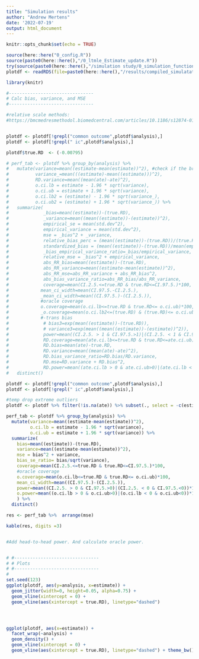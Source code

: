 ```yaml
---
title: "Simulation results"
author: "Andrew Mertens"
date: '2022-07-19'
output: html_document
---
```


```r
knitr::opts_chunk$set(echo = TRUE)
```


```r

source(here::here("0_config.R"))
source(paste0(here::here(),"/0_ltmle_Estimate_update.R"))
try(source(paste0(here::here(),"/simulation study/0_simulation_functions.R")))
plotdf <- readRDS(file=paste0(here::here(),"/results/compiled_simulatation_results.rds"))

library(knitr)

#--------------------------------
# Calc bias, variance, and MSE
#--------------------------------

#relative scale methods:
#https://bmcmedresmethodol.biomedcentral.com/articles/10.1186/s12874-018-0519-5


plotdf <- plotdf[!grepl("common outcome",plotdf$analysis),] 
plotdf <- plotdf[!grepl(" ic",plotdf$analysis),] 

plotdf$true.RD  <- (-0.00795)

# perf_tab <- plotdf %>% group_by(analysis) %>%
#   mutate(variance=mean((estimate-mean(estimate))^2), #check if the brackets in this formula are right
#          variance_=mean(((estimate)-mean((estimate)))^2),
#          RD.variance=mean((mean(ate)-ate)^2),
#          o.ci.lb = estimate - 1.96 * sqrt(variance),
#          o.ci.ub = estimate + 1.96 * sqrt(variance),
#          o.ci.lb2 = (estimate) - 1.96 * sqrt(variance_),
#          o.ci.ub2 = (estimate) + 1.96 * sqrt(variance_)) %>%
#   summarize(
#             _bias=mean((estimate))-(true.RD),
#             _variance=mean((mean((estimate))-(estimate))^2),
#             empirical_se = mean(std.dev^2),
#             empirical_variance = mean(std.dev^2),
#             mse = _bias^2 + _variance,
#             relative_bias_perc = (mean((estimate))-(true.RD))/(true.RD) * 100,
#             standardized_bias = (mean((estimate))-(true.RD))/mean(empirical_se) * 100,
#             _bias_empirical_variance_ratio=_bias/empirical_variance,
#             relative_mse = _bias^2 + empirical_variance,
#             abs_RR_bias=mean((estimate))-(true.RD),
#             abs_RR_variance=mean((estimate-mean(estimate))^2),
#             abs_RR_mse=abs_RR_variance + abs_RR_bias^2,
#             abs_bias_variance_ratio=abs_RR_bias/abs_RR_variance,
#             coverage=mean(CI.2.5.<=true.RD & true.RD<=CI.97.5.)*100,
#            mean_ci_width=mean(CI.97.5.-CI.2.5.),
#            _mean_ci_width=mean((CI.97.5.)-(CI.2.5.)),
#            #oracle coverage
#            o.coverage=mean(o.ci.lb<=true.RD & true.RD<= o.ci.ub)*100,
#            _o.coverage=mean(o.ci.lb2<=(true.RD) & (true.RD)<= o.ci.ub2)*100,
#            #-trans bias
#             # bias3=exp(mean((estimate))-(true.RD)),
#             # variance3=exp(mean((mean((estimate))-(estimate))^2)),
#             power=mean((CI.2.5. > 1 & CI.97.5.>1)|(CI.2.5. < 1 & CI.97.5.<1))*100,
#             RD.coverage=mean(ate.ci.lb<=true.RD & true.RD<=ate.ci.ub)*100,
#             RD.bias=mean(ate)-true.RD,
#             RD.variance=mean((mean(ate)-ate)^2),
#             RD.bias_variance_ratio=RD.bias/RD.variance,
#             RD.mse=RD.variance + RD.bias^2,
#             RD.power=mean((ate.ci.lb > 0 & ate.ci.ub>0)|(ate.ci.lb < 0 & ate.ci.ub<0))*100) %>%
#   distinct()

plotdf <- plotdf[!grepl("common outcome",plotdf$analysis),] 
plotdf <- plotdf[!grepl(" ic",plotdf$analysis),] 

#temp drop extreme outliers
plotdf <- plotdf %>% filter(!is.na(ate)) %>% subset(., select = -c(estimate, std.dev)) %>% rename(estimate= ate, std.dev= ate.sd)

perf_tab <- plotdf %>% group_by(analysis) %>%
  mutate(variance=mean((estimate-mean(estimate))^2),
         o.ci.lb = estimate - 1.96 * sqrt(variance),
         o.ci.ub = estimate + 1.96 * sqrt(variance)) %>%
  summarize(
    bias=mean((estimate))-(true.RD),
    variance=mean((estimate-mean(estimate))^2),
    mse = bias^2 + variance,
    bias_se_ratio= bias/sqrt(variance),
    coverage=mean(CI.2.5.<=true.RD & true.RD<=CI.97.5.)*100,
    #oracle coverage
    o.coverage=mean(o.ci.lb<=true.RD & true.RD<= o.ci.ub)*100,
    mean_ci_width=mean((CI.97.5.)-(CI.2.5.)),
    power=mean((CI.2.5. > 0 & CI.97.5.>0)|(CI.2.5. < 0 & CI.97.5.<0))*100,
    o.power=mean((o.ci.lb > 0 & o.ci.ub>0)|(o.ci.lb < 0 & o.ci.ub<0))*100
    ) %>%
  distinct()

res <- perf_tab %>%  arrange(mse)

kable(res, digits =3)


#Add head-to-head power. And calculate oracle power. 


# #--------------------------------
# # Plots
# #--------------------------------
# 
set.seed(123)
ggplot(plotdf, aes(y=analysis, x=estimate)) +
  geom_jitter(width=0, height=0.05, alpha=0.75) +
  geom_vline(xintercept = 0) +
  geom_vline(aes(xintercept = true.RD), linetype="dashed") 




ggplot(plotdf, aes(x=estimate)) +
  facet_wrap(~analysis) +
  geom_density() +
  geom_vline(xintercept = 0) +
  geom_vline(aes(xintercept = true.RD), linetype="dashed") + theme_bw()


```
